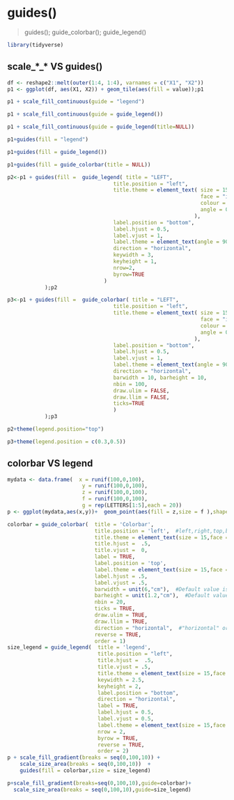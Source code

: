 # guides()
>guides(); guide_colorbar(); guide_legend()

```r
library(tidyverse)
```

## scale_*_* VS guides()

```r
df <- reshape2::melt(outer(1:4, 1:4), varnames = c("X1", "X2"))
p1 <- ggplot(df, aes(X1, X2)) + geom_tile(aes(fill = value));p1
```

```r
p1 + scale_fill_continuous(guide = "legend")
```

```r
p1 + scale_fill_continuous(guide = guide_legend())
```

```r
p1 + scale_fill_continuous(guide = guide_legend(title=NULL))
```

```r
p1+guides(fill = "legend")
```

```r
p1+guides(fill = guide_legend())
```

```r
p1+guides(fill = guide_colorbar(title = NULL))
```

```r
p2<-p1 + guides(fill =  guide_legend( title = "LEFT", 
                                  title.position = "left",
                                  title.theme = element_text( size = 15,
                                                              face = "italic",
                                                              colour = "red",
                                                              angle = 0
                                                            ),
                                  label.position = "bottom",
                                  label.hjust = 0.5,
                                  label.vjust = 1,
                                  label.theme = element_text(angle = 90),
                                  direction = "horizontal",
                                  keywidth = 3, 
                                  keyheight = 1,
                                  nrow=2,
                                  byrow=TRUE
                               )
            );p2
```

```r
p3<-p1 + guides(fill =  guide_colorbar( title = "LEFT", 
                                  title.position = "left",
                                  title.theme = element_text( size = 15,
                                                              face = "italic",
                                                              colour = "red",
                                                              angle = 0
                                                            ),
                                  label.position = "bottom",
                                  label.hjust = 0.5,
                                  label.vjust = 1,
                                  label.theme = element_text(angle = 90),
                                  direction = "horizontal",
                                  barwidth = 10, barheight = 10,
                                  nbin = 100,
                                  draw.ulim = FALSE, 
                                  draw.llim = FALSE,
                                  ticks=TRUE
                                  )
            );p3
```

```r
p2+theme(legend.position="top")
```

```r
p3+theme(legend.position = c(0.3,0.5))
```

## colorbar VS legend

```r
mydata <- data.frame(  x = runif(100,0,100),  
                        y = runif(100,0,100),  
                        z = runif(100,0,100),  
                        f = runif(100,0,100),  
                        g = rep(LETTERS[1:5],each = 20))
p <- ggplot(mydata,aes(x,y))+  geom_point(aes(fill = z,size = f ),shape = 21);p
```

```r
colorbar = guide_colorbar(  title = 'Colorbar',  
                            title.position = 'left',  #left,right,top,bottom  
                            title.theme = element_text(size = 15,face = "italic",colour = "red",angle = 45),  
                            title.hjust =  .5,  
                            title.vjust =  0,  
                            label = TRUE,  
                            label.position = 'top',  
                            label.theme = element_text(size = 15,face = "italic",colour = "red",angle = 45),  
                            label.hjust = .5,  
                            label.vjust = .5,  
                            barwidth = unit(6,"cm"),  #Default value is legend.key.width or legend.key.size  
                            barheight = unit(1.2,"cm"),  #Default value is legend.key.height or legend.key.size  
                            nbin = 20,  
                            ticks = TRUE,  
                            draw.ulim = TRUE,  
                            draw.llim = TRUE,  
                            direction = "horizontal",  #"horizontal" or "vertical."  
                            reverse = TRUE,  
                            order = 1)
size_legend = guide_legend(  title = 'legend',  
                             title.position = "left",  
                             title.hjust =  .5,  
                             title.vjust = .5,  
                             title.theme = element_text(size = 15,face = "italic",colour = "red",angle = 45),  
                             keywidth = 2.5,  
                             keyheight = 2,  
                             label.position = "bottom",  
                             direction = "horizontal",  
                             label = TRUE,  
                             label.hjust = 0.5,  
                             label.vjust = 0.5,  
                             label.theme = element_text(size = 15,face = "italic",colour = "red",angle = 45),  
                             nrow = 2,  
                             byrow = TRUE,  
                             reverse = TRUE,  
                             order = 2)
p + scale_fill_gradient(breaks = seq(0,100,10)) +  
    scale_size_area(breaks = seq(0,100,10))  +  
    guides(fill = colorbar,size = size_legend)
```

```r
p+scale_fill_gradient(breaks=seq(0,100,10),guide=colorbar)+
  scale_size_area(breaks = seq(0,100,10),guide=size_legend)
```

























